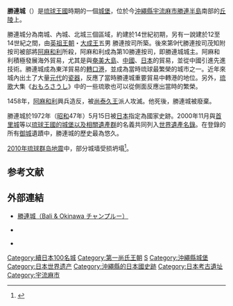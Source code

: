 {{coord|26|19|50|N|127|52|44|E|region:JP_type:landmark|display=title}}
{{日本城郭概要表
|img = Image:KatsurenGusukuRuins.jpg
|img_capt = 勝連城
|img_width = 260px
|nihongo =勝連城
|hiragana =かつれんぐすく
|romaji=Katsuren gusuku
|name = 勝連城
|pref = 沖繩縣
|ar_called = 
|struct = 山城
|tower_struct = 無（推測）
|builders = [[英祖王朝|英祖王朝]]・[[大成_(琉球國王)|大成王]]五男 勝連按司
|build_y = 	14世紀初（另有12世紀至13世紀的說法）
|revamp = 
|rulers = 勝連按司、勝連的伊覇按司、濱川按司、[[茂知附按司|茂知附按司]]、[[阿麻和利|阿麻和利]]
|reject_y = 1458年
|remains = 石垣、城牆
|cultural asset = 國家史跡<br />世界遺產（琉球王国御城及相關遺產群）
|location = {{Coord|26|19|48.7|N|127|52|44.08|E|scale:10000}}|
}}
{{Lewchewan|kanji=勝連城|kana=カッチングシク<ref>http://ryukyu-lang.lib.u-ryukyu.ac.jp/srnh/details.php?ID=SN10446</ref>|romaji=Kaccin gusiku}}
'''勝連城'''（{{ryu|r=勝連城|kn=カッチングシク|rm=Kaccingusiku}}）是[[琉球王國|琉球王國]]時期的一個[[御城|城堡]]，位於今[[沖繩縣|沖繩縣]][[宇流麻市|宇流麻市]][[勝連半島|勝連半島]]南部的[[丘陵|丘陵]]上。

勝連城分為南城、內城、北城三個區域，約建於14世紀初期，另有一說建於12至14世紀之間，由[[英祖王朝|英祖王朝]]・[[大成_(琉球國王)|大成王]]五男 勝連按司所築。後來第9代勝連按司茂知附按司被部將[[阿麻和利|阿麻和利]]所殺，阿麻和利成為第10勝連按司，即勝連城城主。阿麻和利積極發展海外貿易，尤其是與[[奄美大島|奄美大島]]、[[中國|中國]]、[[日本|日本]]的貿易，並從中國引進先進技術。勝連城成為東洋貿易的[[轉口港|轉口港]]，並成為當時琉球最繁榮的城市之一。近年來城內出土了大量[[元代|元代]]的[[瓷器|瓷器]]，反應了當時勝連城重要貿易中轉港的地位。另外，[[琉歌|琉歌]]大集《[[おもろさうし|おもろさうし]]》中的一些琉歌也可以從側面反應出當時的繁榮。

1458年，[[阿麻和利|阿麻和利]]興兵造反，被[[尚泰久王|尚泰久王]]派人攻滅。他死後，勝連城被廢棄。

勝連城於1972年（[[昭和|昭和]]47年）5月15日被[[日本|日本]]指定為國家史跡。2000年11月與[[首里城|首里城]]等以[[琉球王國的城堡以及相關遺產群|琉球王國的城堡以及相關遺產群]]的名義共同列入[[世界遺產名錄|世界遺產名錄]]。在登錄的所有[[御城|御城]]遺蹟中，勝連城的歷史最為悠久。

[[2010年琉球群岛地震|2010年琉球群岛地震]]中，部分城墙受损坍塌<ref>{{cite news |url=http://kyushu.yomiuri.co.jp/news/national/20100228-OYS1T00305.htm |title=世界遺産・勝連城跡など被害、沖縄の地震で |date=2010年2月28日 |work=[[讀賣新聞|讀賣新聞]] |accessdate=2010年3月10日 |archiveurl=https://web.archive.org/web/20100303170558/http://kyushu.yomiuri.co.jp/news/national/20100228-OYS1T00305.htm |archivedate=2010年3月3日 |deadurl=yes }}</ref>。

== 参考文献 ==
{{reflist}}

== 外部連結 ==
{{Commonscat|Katsuren Castle}}
*{{ja}} [http://www.ne.jp/asahi/okinawa/hiro/katuren.htm 勝連城（Bali & Okinawa チャンプルー）]
*{{ja}} [https://kunishitei.bunka.go.jp/heritage/detail/401/3021 {{lang|ja|国指定文化財等データベース}}]
*{{ja}} [http://haisaixp.ti-da.net/e2282690.html {{lang|ja|世界遺産・勝連城跡 沖縄情報：HaisaiTV}}]

{{續日本100名城}}
[[Category:續日本100名城|Category:續日本100名城]]
[[Category:第一尚氏王朝|Category:第一尚氏王朝]]
[[Category:日本世界遺產|S]]
[[Category:沖繩縣城堡|Category:沖繩縣城堡]]
[[Category:日本世界遗产|Category:日本世界遗产]]
[[Category:沖繩縣的日本國史跡|Category:沖繩縣的日本國史跡]]
[[Category:日本考古遺址|Category:日本考古遺址]]
[[Category:宇流麻市|Category:宇流麻市]]